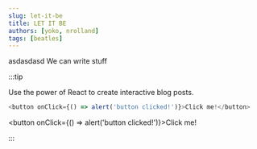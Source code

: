 ```yaml
---
slug: let-it-be
title: LET IT BE
authors: [yoko, nrolland]
tags: [beatles]
---
```

asdasdasd
We can write stuff


:::tip

Use the power of React to create interactive blog posts.

```js
<button onClick={() => alert('button clicked!')}>Click me!</button>
```

<button onClick={() => alert('button clicked!')}>Click me!</button>

:::
